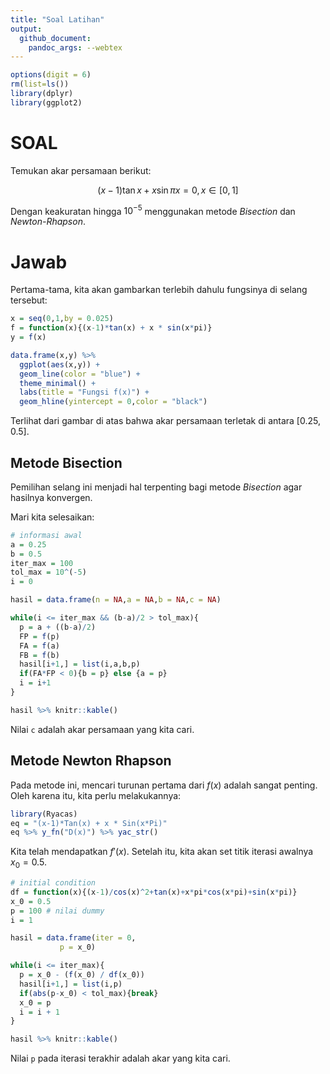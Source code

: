 ```yaml
---
title: "Soal Latihan"
output: 
  github_document:
    pandoc_args: --webtex
---
```


```r
options(digit = 6)
rm(list=ls())
library(dplyr)
library(ggplot2)
```

# SOAL

Temukan akar persamaan berikut:

$$(x-1) \tan{x} + x \sin{\pi x} = 0, x \in [0,1]$$

Dengan keakuratan hingga $10^{-5}$ menggunakan metode _Bisection_ dan _Newton-Rhapson_.

# Jawab

Pertama-tama, kita akan gambarkan terlebih dahulu fungsinya di selang tersebut:

```r
x = seq(0,1,by = 0.025)
f = function(x){(x-1)*tan(x) + x * sin(x*pi)}
y = f(x)

data.frame(x,y) %>%
  ggplot(aes(x,y)) +
  geom_line(color = "blue") +
  theme_minimal() +
  labs(title = "Fungsi f(x)") +
  geom_hline(yintercept = 0,color = "black")

```

Terlihat dari gambar di atas bahwa akar persamaan terletak di antara $[0.25,0.5]$.

## Metode Bisection

Pemilihan selang ini menjadi hal terpenting bagi metode _Bisection_ agar hasilnya konvergen.

Mari kita selesaikan:

```r
# informasi awal
a = 0.25
b = 0.5
iter_max = 100
tol_max = 10^(-5)
i = 0

hasil = data.frame(n = NA,a = NA,b = NA,c = NA)

while(i <= iter_max && (b-a)/2 > tol_max){
  p = a + ((b-a)/2)
  FP = f(p)
  FA = f(a)
  FB = f(b)
  hasil[i+1,] = list(i,a,b,p)
  if(FA*FP < 0){b = p} else {a = p}
  i = i+1
}

hasil %>% knitr::kable()
```

Nilai `c` adalah akar persamaan yang kita cari.

## Metode Newton Rhapson

Pada metode ini, mencari turunan pertama dari $f(x)$ adalah sangat penting. Oleh karena itu, kita perlu melakukannya:

```r
library(Ryacas)
eq = "(x-1)*Tan(x) + x * Sin(x*Pi)"
eq %>% y_fn("D(x)") %>% yac_str()
```

Kita telah mendapatkan $f'(x)$. Setelah itu, kita akan set titik iterasi awalnya $x_0 = 0.5$.

```r
# initial condition
df = function(x){(x-1)/cos(x)^2+tan(x)+x*pi*cos(x*pi)+sin(x*pi)}
x_0 = 0.5
p = 100 # nilai dummy
i = 1

hasil = data.frame(iter = 0,
		   p = x_0)

while(i <= iter_max){
  p = x_0 - (f(x_0) / df(x_0))
  hasil[i+1,] = list(i,p)
  if(abs(p-x_0) < tol_max){break}
  x_0 = p
  i = i + 1
}

hasil %>% knitr::kable()
```

Nilai `p` pada iterasi terakhir adalah akar yang kita cari.
